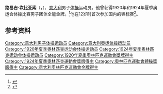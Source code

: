 {{NoteTA|G1=Sports}}
'''路易吉·坎比亚索'''（{{lang-it|Luigi Cambiaso}}，{{bd|1895年|1月29日|1975年|3月25日}}），[[意大利|意大利]]男子[[体操|体操]]运动员。他曾获得1920年和1924年夏季奥运会体操比赛男子团体全能金牌。<ref>{{Cite web|title=Luigi CAMBIASO|url=https://www.olympic.org/luigi-cambiaso|accessdate=2021-03-21|work=International Olympic Committee|archive-date=2017-11-14|archive-url=https://web.archive.org/web/20171114202800/https://www.olympic.org/Luigi-Cambiaso|dead-url=no}}</ref>他在12岁时首次参加国内的锦标赛<ref>{{cite web|url=https://www.sports-reference.com/olympics/athletes/ca/luigi-cambiaso-1.html|title=Luigi Cambiaso|work=Sport Reference|accessdate=2021-03-22|archiveurl=https://web.archive.org/web/20200418011831/https://www.sports-reference.com/olympics/athletes/ca/luigi-cambiaso-1.html|archivedate=2020-04-18}}</ref>。

== 参考资料 ==
{{reflist}}

{{奥林匹克运动会体操比赛男子团体全能冠军|1920|1924}}

{{Authority control}}
{{DEFAULTSORT:Cambiaso, Luigi}}
[[Category:意大利男子体操运动员|Category:意大利男子体操运动员]]
[[Category:意大利奥运体操运动员|Category:意大利奥运体操运动员]]
[[Category:1920年夏季奥林匹克运动会体操运动员|Category:1920年夏季奥林匹克运动会体操运动员]]
[[Category:1924年夏季奥林匹克运动会体操运动员|Category:1924年夏季奥林匹克运动会体操运动员]]
[[Category:1920年夏季奧林匹克運動會獎牌得主|Category:1920年夏季奧林匹克運動會獎牌得主]]
[[Category:1924年夏季奧林匹克運動會獎牌得主|Category:1924年夏季奧林匹克運動會獎牌得主]]
[[Category:奧林匹克運動會體操獎牌得主|Category:奧林匹克運動會體操獎牌得主]]
[[Category:意大利奧林匹克運動會金牌得主|Category:意大利奧林匹克運動會金牌得主]]